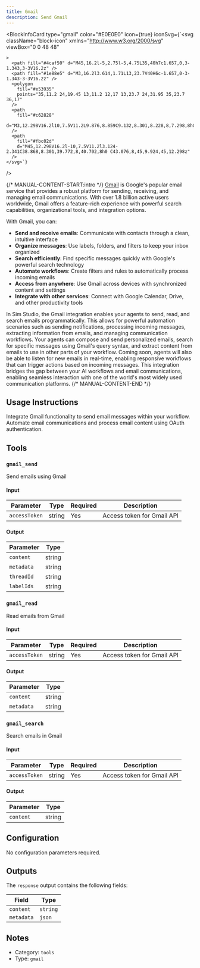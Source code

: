 ```yaml
---
title: Gmail
description: Send Gmail
---
```



<BlockInfoCard 
  type="gmail"
  color="#E0E0E0"
  icon={true}
  iconSvg={`<svg className="block-icon"
      xmlns="http://www.w3.org/2000/svg"
      viewBox="0 0 48 48"
      
      
      
    >
      <path fill="#4caf50" d="M45,16.2l-5,2.75l-5,4.75L35,40h7c1.657,0,3-1.343,3-3V16.2z" />
      <path fill="#1e88e5" d="M3,16.2l3.614,1.71L13,23.7V40H6c-1.657,0-3-1.343-3-3V16.2z" />
      <polygon
        fill="#e53935"
        points="35,11.2 24,19.45 13,11.2 12,17 13,23.7 24,31.95 35,23.7 36,17"
      />
      <path
        fill="#c62828"
        d="M3,12.298V16.2l10,7.5V11.2L9.876,8.859C9.132,8.301,8.228,8,7.298,8h0C4.924,8,3,9.924,3,12.298z"
      />
      <path
        fill="#fbc02d"
        d="M45,12.298V16.2l-10,7.5V11.2l3.124-2.341C38.868,8.301,39.772,8,40.702,8h0 C43.076,8,45,9.924,45,12.298z"
      />
    </svg>`}
/>

{/* MANUAL-CONTENT-START:intro */}
[Gmail](https://gmail.com) is Google's popular email service that provides a robust platform for sending, receiving, and managing email communications. With over 1.8 billion active users worldwide, Gmail offers a feature-rich experience with powerful search capabilities, organizational tools, and integration options.

With Gmail, you can:

- **Send and receive emails**: Communicate with contacts through a clean, intuitive interface
- **Organize messages**: Use labels, folders, and filters to keep your inbox organized
- **Search efficiently**: Find specific messages quickly with Google's powerful search technology
- **Automate workflows**: Create filters and rules to automatically process incoming emails
- **Access from anywhere**: Use Gmail across devices with synchronized content and settings
- **Integrate with other services**: Connect with Google Calendar, Drive, and other productivity tools

In Sim Studio, the Gmail integration enables your agents to send, read, and search emails programmatically. This allows for powerful automation scenarios such as sending notifications, processing incoming messages, extracting information from emails, and managing communication workflows. Your agents can compose and send personalized emails, search for specific messages using Gmail's query syntax, and extract content from emails to use in other parts of your workflow. Coming soon, agents will also be able to listen for new emails in real-time, enabling responsive workflows that can trigger actions based on incoming messages. This integration bridges the gap between your AI workflows and email communications, enabling seamless interaction with one of the world's most widely used communication platforms.
{/* MANUAL-CONTENT-END */}


## Usage Instructions

Integrate Gmail functionality to send email messages within your workflow. Automate email communications and process email content using OAuth authentication.



## Tools

### `gmail_send`

Send emails using Gmail

#### Input

| Parameter | Type | Required | Description |
| --------- | ---- | -------- | ----------- |
| `accessToken` | string | Yes | Access token for Gmail API |

#### Output

| Parameter | Type |
| --------- | ---- |
| `content` | string |
| `metadata` | string |
| `threadId` | string |
| `labelIds` | string |

### `gmail_read`

Read emails from Gmail

#### Input

| Parameter | Type | Required | Description |
| --------- | ---- | -------- | ----------- |
| `accessToken` | string | Yes | Access token for Gmail API |

#### Output

| Parameter | Type |
| --------- | ---- |
| `content` | string |
| `metadata` | string |

### `gmail_search`

Search emails in Gmail

#### Input

| Parameter | Type | Required | Description |
| --------- | ---- | -------- | ----------- |
| `accessToken` | string | Yes | Access token for Gmail API |

#### Output

| Parameter | Type |
| --------- | ---- |
| `content` | string |



## Configuration

No configuration parameters required.



## Outputs

The `response` output contains the following fields:

| Field | Type |
| ----- | ---- |
| `content` | `string` |
| `metadata` | `json` |


## Notes

- Category: `tools`
- Type: `gmail`

